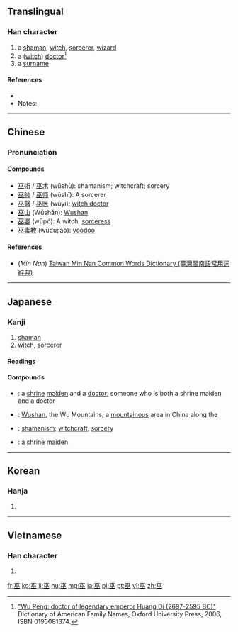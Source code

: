 ==Translingual==

===Han character===
{{Han char|rn=48|rad=工|as=04|sn=7|four=1010<sub>8</sub>|canj=一人人 (MOO)}}

# a [[shaman]], [[witch]], [[sorcerer]], [[wizard]]
# a ([[witch doctor|witch]]) [[doctor]]<ref>[http://www.ancestry.com/facts/Wu-places-origin.ashx "Wu Peng: doctor of legendary emperor Huang Di (2697-2595 BC)"] Dictionary of American Family Names, Oxford University Press, 2006, ISBN 0195081374.</ref>
# a [[surname]]

====References====
* {{Han ref|kx=0325.190|dkj=08728|dj=0629.070|hdz=10412.080|uh=5DEB|ud=24043|bh=A7C5|bd=42949}}
* Notes:
<references/>

----

==Chinese==
{{zh-forms}}

===Pronunciation===
{{zh-pron
|m=wū
|c=mou4
|h=
|mn=bû
|w=
|mc=y
|oc=y
|ma=|ma2=
|cat=n,pn
}}

====Compounds====
* [[巫術]] / [[巫术]] (wūshù):  shamanism; witchcraft; sorcery
* [[巫師]] / [[巫师]] (wūshī):  A sorcerer
* [[巫醫]] / [[巫医]] (wūyī):  [[witch doctor]]
* [[巫山]] (Wūshān):  [[w:Wushan|Wushan]]
* [[巫婆]] (wūpó):  A witch; [[sorceress]]
* [[巫毒教]] (wūdújiào):  [[voodoo]]

====References====
*(''Min Nan'') [http://twblg.dict.edu.tw/holodict_new/result_detail.jsp?n_no=41062&curpage=1&sample=%E5%B7%AB&radiobutton=1&querytarget=1&limit=20&pagenum=1&rowcount=1 Taiwan Min Nan Common Words Dictionary (臺灣閩南語常用詞辭典)]

----

==Japanese==

===Kanji===
{{ja-kanji|grade=|rs=工04}}

# [[shaman]]
# [[witch]], [[sorcerer]]

====Readings====
{{ja-readings
|goon=[[む]] (mu)
|kanon=[[ぶ]] (bu)
|kanyoon=[[ふ]] (fu)
|kun=[[みこ]] (miko), [[かんなぎ]] (kannagi)
}}

====Compounds====
{{der-top|Compounds}}
* {{ja-r|巫医|ふい}}: a [[shrine]] [[maiden]] and a [[doctor]]; someone who is both a shrine maiden and a doctor
* {{ja-r|巫山|^ふざん}}: [[Wushan]], the Wu Mountains, a [[mountainous]] area in China along the {{w|Wu Gorge}}
* {{ja-r|巫術|ふじゅつ}}: [[shamanism]]; [[witchcraft]], [[sorcery]]
* {{ja-r|巫女|みこ}}: a [[shrine]] [[maiden]]
{{der-bottom}}

----

==Korean==

===Hanja===
{{ko-hanja|hangeul=무|rv=mu|mr=mu}}

# {{defn|lang=ko|sort=工04}}

----

==Vietnamese==

===Han character===
{{vi-hantu|[[vu]]|rs=工04}}

# {{defn|lang=vi|sort=工04}}

[[fr:巫]]
[[ko:巫]]
[[li:巫]]
[[hu:巫]]
[[mg:巫]]
[[ja:巫]]
[[pl:巫]]
[[pt:巫]]
[[vi:巫]]
[[zh:巫]]